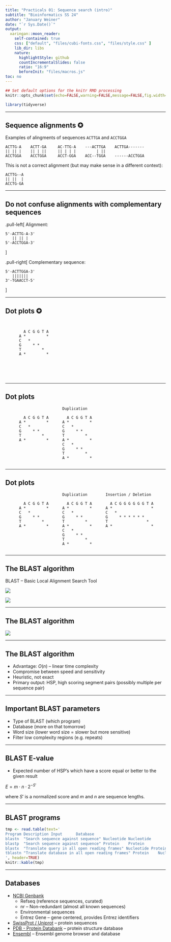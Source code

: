 ```yaml
---
title: "Practicals 01: Sequence search (intro)"
subtitle: "Bioinformatics SS 24"
author: "January Weiner"
date: "`r Sys.Date()`"
output:
  xaringan::moon_reader:
    self-contained: true
    css: ["default", "files/cubi-fonts.css", "files/style.css" ]
    lib_dir: libs
    nature:
      highlightStyle: github
      countIncrementalSlides: false
      ratio: "16:9"
      beforeInit: "files/macros.js"
toc: no
---
```


```r
## Set default options for the knitr RMD processing
knitr::opts_chunk$set(echo=FALSE,warning=FALSE,message=FALSE,fig.width=5,fig.height=5,cache=FALSE,autodep=TRUE, results="hide")
```

```r
library(tidyverse)
```

---


## Sequence alignments ✪

Examples of alingments of sequences `ACTTGA` and `ACCTGGA`

```
ACTTG-A    ACTT-GA     AC-TTG-A    ---ACTTGA    ACTTGA-------
|| || |    || | ||     || | | |         | ||
ACCTGGA    ACCTGGA     ACCT-GGA    ACC--TGGA    ------ACCTGGA
```

This is not a correct alignment (but may make sense in a different context):

```
ACTTG--A
|| ||  |
ACCTG-GA
```

---

## Do not confuse alignments with complementary sequences

.pull-left[
Alignment:

```
5'-ACTTG-A-3'
   || || |
5'-ACCTGGA-3'
```
]

.pull-right[
Complementary sequence:

```
5'-ACTTGGA-3'
   |||||||
3'-TGAACCT-5'
```
]

---

## Dot plots ✪

```
                         

        A C G G T A      
      A *         *      
      C   *              
      G     * *          
      T         *        
      A *         *      
                         
                         
                         
                         
                                                         
```


---

## Dot plots

```
                         Duplication        

        A C G G T A        A C G G T A      
      A *         *      A *         *      
      C   *              C   *              
      G     * *          G     * *          
      T         *        T         *        
      A *         *      A *         *      
                         C   *                            
                         G     * *                        
                         T         *                      
                         A *         *                    
                                                         
```


---

## Dot plots

```
                         Duplication        Insertion / Deletion

        A C G G T A        A C G G T A        A C G G G G G G T A 
      A *         *      A *         *      A *                 * 
      C   *              C   *              C   *                 
      G     * *          G     * *          G     * * * * * *     
      T         *        T         *        T                 *   
      A *         *      A *         *      A *                 * 
                         C   *                            
                         G     * *                        
                         T         *                      
                         A *         *                    
                                                         
```


---

## The BLAST algorithm

BLAST – Basic Local Alignment Search Tool

![](images/blast.png)

![](images/blast_2.png)

---

## The BLAST algorithm

![](images/blast_algorithm.jpg)

---

## The BLAST algorithm


 * Advantage: $O(n)$ – linear time complexity
 * Compromise between speed and sensitivity
 * Heuristic, not exact
 * Primary output: HSP, high scoring segment pairs (possibly multiple per
   sequence pair)

---

## Important BLAST parameters

 * Type of BLAST (which program)
 * Database (more on that tomorrow)
 * Word size (lower word size = slower but more sensitive)
 * Filter low complexity regions (e.g. repeats)

---

## BLAST E-value

 * Expected number of HSP's which have a score equal or better to the given
   result
 
  $E = m\cdot n\cdot 2^{-S'}$

  where $S'$ is a normalized score and $m$ and $n$ are sequence lengths.

---

## BLAST programs

```r
tmp <- read.table(text='
Program Description Input      Database
blastn  "Search sequence against sequence" Nucleotide Nucleotide
blastp  "Search sequence against sequence" Protein    Protein
blastx  "Translate query in all open reading frames" Nucleotide Protein
tblastn "Translate database in all open reading frames" Protein    Nucleotide
', header=TRUE)
knitr::kable(tmp)

```

---

## Databases

 * [NCBI Genbank](https://www.ncbi.nlm.nih.gov/genbank/)
    * Refseq (reference sequences, curated)
    * nr – Non-redundant (almost all known sequences)
    * Environmental sequences
    * Entrez Gene – gene centered, provides Entrez identifiers
 * [SwissProt / Uniprot](https://uniprot.org) – protein sequences
 * [PDB - Protein Databank](https://www.wwpdb.org) – protein structure database
 * [Ensembl](https://ensembl.org) – Ensembl genome browser and database
